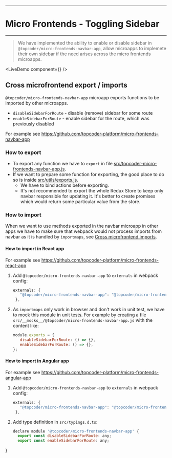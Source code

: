 
---
# Micro Frontends - Toggling Sidebar
---

> We have implemented the ability to enable or disable sidebar in `@topcoder/micro-frontends-navbar-app`, allow microapps to implemete their own sidebar if the need arises across the micro frontends microapps.

<LiveDemo component={<NoSidebarDemo />} />

## Cross microfrontend export / imports

`@topcoder/micro-frontends-navbar-app` microapp exports functions to be imported by other microapps.
- `disableSidebarForRoute` - disable (remove) sidebar for some route
- `enableSidebarForRoute` - enable sidebar for the route, which was previously disabled

For example see https://github.com/topcoder-platform/micro-frontends-navbar-app

### How to export

- To export any function we have to `export` in file [src/topcoder-micro-frontends-navbar-app.js](src/topcoder-micro-frontends-navbar-app.js).
- If we want to prepare some function for exporting, the good place to do so is inside [src/utils/exports.js](src/utils/exports.js).
  - We have to bind actions before exporting.
  - It's not recommended to export the whole Redux Store to keep only navbar responsible for updating it. It's better to create promises which would return some particular value from the store.

### How to import

When we want to use methods exported in the navbar microapp in other apps we have to make sure that webpack would not process imports from navbar as it is handled by `importmaps`, see [Cross microfrontend imports](https://single-spa.js.org/docs/recommended-setup/#cross-microfrontend-imports).

#### How to import in React app

For example see https://github.com/topcoder-platform/micro-frontends-react-app

1. Add `@topcoder/micro-frontends-navbar-app` to `externals` in webpack config:
   ```js
   externals: {
      "@topcoder/micro-frontends-navbar-app": "@topcoder/micro-frontends-navbar-app",
    },
   ```

2. As `importmaps` only work in browser and don't work in unit test, we have to mock this module in unit tests. For example by creating a file `src/__mocks__/@topcoder/micro-frontends-navbar-app.js` with the content like:
   ```js
   module.exports = {
      disableSidebarForRoute: () => {},
      enableSidebarForRoute: () => {},
   };
   ```

#### How to import in Angular app

For example see https://github.com/topcoder-platform/micro-frontends-angular-app

1. Add `@topcoder/micro-frontends-navbar-app` to `externals` in webpack config:
   ```js
   externals: {
      "@topcoder/micro-frontends-navbar-app": "@topcoder/micro-frontends-navbar-app",
    },
   ```

2. Add type definition in `src/typings.d.ts`:
   ```js
   declare module '@topcoder/micro-frontends-navbar-app' {
     export const disableSidebarForRoute: any;
     export const enableSidebarForRoute: any;
  }
   ```
